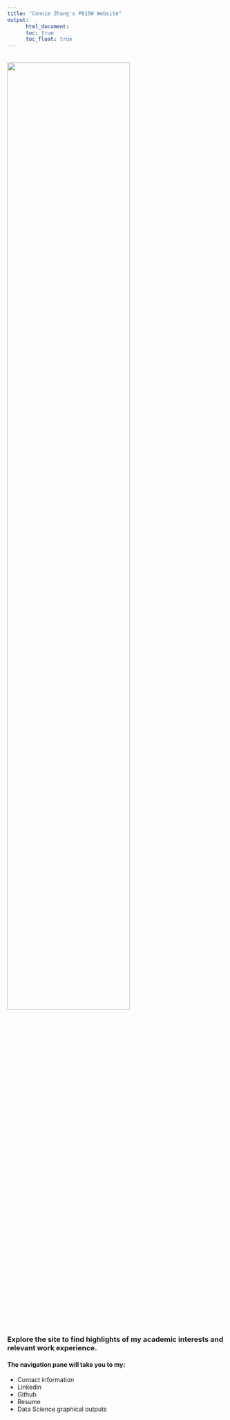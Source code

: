 ```yaml
---
title: "Connie Zhang's P8150 Website"
output:
      html_document:
      toc: true
      toc_float: true
---
```


<br/>
<img src="images/IMG_5760.jpeg" style="width:75%">

### Explore the site to find highlights of my academic interests and relevant work experience. 
#### The navigation pane will take you to my:
* Contact information
* Linkedin
* Github 
* Resume
* Data Science graphical outputs